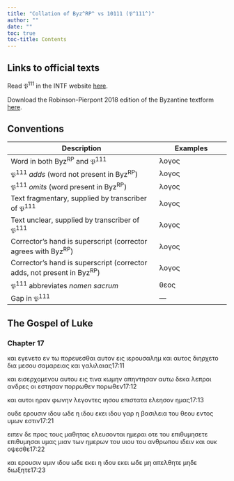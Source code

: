 ```yaml
---
title: "Collation of Byz^RP^ vs 10111 (𝔓^111^)"
author: ""
date: ""
toc: true
toc-title: Contents
---
```


::: {.callout-note appearance="minimal" icon="false" collapse="true"}
# Links to official texts

Read 𝔓^111^ in the INTF website [here](https://ntvmr.uni-muenster.de/manuscript-workspace?docID=10111).

Download the Robinson-Pierpont 2018 edition of the Byzantine textform [here](https://web.archive.org/web/20210413060536/https://byzantinetext.com/wp-content/uploads/2021/03/robinson-pierpont-2018-gnt-edition.pdf).


:::


::: {.callout-note appearance="minimal" icon="false" collapse="true"}
# Conventions

| Description                                                              	| Examples                           	|
|--------------------------------------------------------------------------	|------------------------------------	|
| Word in both Byz^RP^ and 𝔓^111^                                   	| λογος                              	|
| 𝔓^111^ *adds* (word not present in Byz^RP^)                       	| [λογος]{.greek-added}            	|
| 𝔓^111^ *omits* (word present in Byz^RP^)                          	| [λογος]{.greek-omitted}          	|
| Text fragmentary, supplied by transcriber of 𝔓^111^               	| [λογος]{.greek-supplied}         	|
| Text unclear, supplied by transcriber of 𝔓^111^                   	| [λογος]{.unclear}                	|
| Corrector's hand is superscript (corrector agrees with Byz^RP^)          	| [λογος]{.corr}                   	|
| Corrector's hand is superscript (corrector adds, not present in Byz^RP^) 	| [[λογος]{.corr}]{.greek-added} 	|
| 𝔓^111^ abbreviates *nomen sacrum*                                 	| [θεος]{.greek-abbr}            	|
| Gap in 𝔓^111^                                                     	| [―]{.gap}                        	|
:::

## The Gospel of Luke

### Chapter 17

[και]{.greek-omitted} [εγενετο]{.greek-omitted} [εν]{.greek-omitted} [τω]{.greek-omitted} [πορευεσθαι]{.greek-omitted} [αυτον]{.greek-omitted} [εις]{.greek-omitted} [ιερουσαλημ]{.greek-omitted} [και]{.greek-omitted} [αυτος]{.greek-omitted} [διηρχετο]{.greek-omitted} [δια]{.greek-omitted} [μεσου]{.greek-omitted} [σα]{.greek-supplied}[μαρειας]{.greek-supplied} [και]{.greek-supplied} [γαλι]{.greek-supplied}λαια[ς]{.unclear}[17:11]{.aside}

[κ]{.unclear}[αι]{.greek-supplied} [εισερχομενου]{.greek-supplied} [αυτου]{.greek-supplied} [εις]{.greek-supplied} [τινα]{.greek-supplied} [κωμην]{.greek-supplied} απηντη[σ]{.unclear}[αν]{.greek-supplied} [αυτω]{.greek-supplied} [δεκα]{.greek-supplied} [λεπροι]{.greek-supplied} [αν]{.greek-supplied}[δρες]{.greek-supplied} [οι]{.greek-supplied} [εστησα]{.greek-supplied}[ν]{.unclear} [πορρωθεν]{.greek-omitted} [πορωθ[εν]{.greek-supplied}]{.greek-added}[17:12]{.aside}

[και]{.greek-supplied} [αυτοι]{.greek-supplied} [ηραν]{.greek-supplied} [φωνην]{.greek-supplied} [λεγοντε]{.greek-supplied}[ς]{.unclear} [ιησου]{.greek-abbr} ε[π]{.unclear}[ιστατα]{.greek-supplied} [ελεησον]{.greek-supplied} [ημας]{.greek-supplied}[17:13]{.aside}

[ουδε]{.greek-omitted} [ερουσιν]{.greek-omitted} [ιδου]{.greek-omitted} [ωδε]{.greek-omitted} [η]{.greek-omitted} [ιδου]{.greek-omitted} [εκει]{.greek-omitted} [ιδου]{.greek-omitted} [γαρ]{.greek-omitted} [η]{.greek-omitted} [βασιλεια]{.greek-omitted} [του]{.greek-omitted} [θεου]{.greek-omitted} [εν]{.greek-supplied}[τος]{.greek-supplied} [υμων]{.greek-supplied} [εστιν]{.greek-supplied}[17:21]{.aside}

[ειπεν]{.greek-supplied} [δε]{.greek-supplied} [π]{.unclear}ρ[ο]{.unclear}[ς]{.greek-supplied} [τους]{.greek-supplied} [μαθη]{.greek-supplied}[τας]{.greek-supplied} [ελευσονται]{.greek-supplied} [η]{.greek-supplied}μεραι [οτε]{.greek-omitted} [του]{.greek-added} [επιθυμησετε]{.greek-omitted} [ε[πιθυμησαι]{.greek-supplied}]{.greek-added} [[υμας]{.greek-supplied}]{.greek-added} [μιαν]{.greek-supplied} [των]{.greek-supplied} [η]{.greek-supplied}[μ]{.unclear}ερων το[υ]{.unclear} [υιου]{.greek-supplied} [του]{.greek-supplied} [ανθρωπου]{.greek-abbr} [ιδειν]{.greek-supplied} [και]{.greek-supplied} [ουκ]{.greek-supplied} [οψ]{.greek-supplied}εσθε[17:22]{.aside}

και [ερουσιν]{.greek-supplied} [υμιν]{.greek-supplied} [ιδου]{.greek-supplied} [ωδε]{.greek-omitted} [[εκει]{.greek-supplied}]{.greek-added} [η]{.greek-supplied} [ιδου]{.greek-supplied} [εκει]{.greek-omitted} [[ωδε]{.unclear}]{.greek-added} μη [απελθητε]{.greek-supplied} [μηδε]{.greek-supplied} [διωξητε]{.greek-omitted}[17:23]{.aside}

